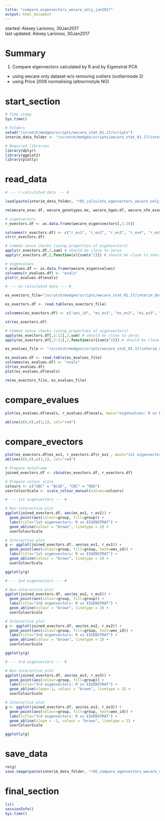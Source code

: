 ```yaml
---
title: "compare_eigenvectors_wecare_only_jan2017"
output: html_document
---
```


started: Alexey Larionov, 30Jan2017  
last updated: Alexey Larionov, 30Jan2017

# Summary

1) Compare eigenvectors calculated by R and by Eigenstrat PCA  
  - using wecare only dataset w/o removing outliers (outliermode 2)  
  - using Price 2006 normalising (altnormstyle NO)  

# start_section

```r

# Time stamp
Sys.time()

# Folders
setwd("/scratch/medgen/scripts/wecare_stat_01.17/scripts")
interim_data_folder <- "/scratch/medgen/scripts/wecare_stat_01.17/interim_data"

# Required libraries
library(dplyr)
library(ggplot2)
library(plotly)

```

# read_data

```r

# --- r-calculated data --- #

load(paste(interim_data_folder, "r05_calculate_egenvectors_wecare_only_jan2017.RData", sep="/"))

rm(wecare_exac.df, wecare_genotypes.mx, wecare_kgen.df, wecare_nfe_exac.df, wecare_nfe_genotypes.mx, wecare_nfe_kgen.df, wecare_nfe_phenotypes.df, wecare_nfe_variants.df, wecare_phenotypes.df, wecare_variants.df)

# eigenvectors
r_evectors.df <- as.data.frame(wecare_eigen$vectors[,1:10])

colnames(r_evectors.df) <- c("r_ev1", "r_ev2", "r_ev3", "r_ev4", "r_ev5", "r_ev6", "r_ev7", "r_ev8", "r_ev9", "r_ev10")
str(r_evectors.df)

# Common sence checks (using properties of eigenvectors)
apply(r_evectors.df,2,sum) # should be close to zeros
apply(r_evectors.df,2,function(x){sum(x^2)}) # should be close to ones

# eigenvalues
r_evalues.df <- as.data.frame(wecare_eigen$values)
colnames(r_evalues.df) <- "evals"
plot(r_evalues.df$evals)

# --- es-calculated data --- #

es_evectors_file="/scratch/medgen/scripts/wecare_stat_01.17/interim_data/u01_wecare_only_480_226k_eigenstrat_no_outliers/u01_wecare_only_480_226k_eigenstrat_no_outliers.evec"

es_evectors.df <- read.table(es_evectors_file)

colnames(es_evectors.df) <- c("wes_id", "es_ev1", "es_ev2", "es_ev3", "es_ev4", "es_ev5", "es_ev6", "es_ev7", "es_ev8", "es_ev9", "es_ev10", "group")

str(es_evectors.df)

# Common sence checks (using properties of eigenvectors)
apply(es_evectors.df[,2:11],2,sum) # should be close to zeros
apply(es_evectors.df[,2:11],2,function(x){sum(x^2)}) # should be close to ones

es_evalues_file <- "/scratch/medgen/scripts/wecare_stat_01.17/interim_data/u01_wecare_only_480_226k_eigenstrat_no_outliers/u01_wecare_only_480_226k_eigenstrat_no_outliers.eval"

es_evalues.df <- read.table(es_evalues_file)
colnames(es_evalues.df) <- "evals"
str(es_evalues.df)
plot(es_evalues.df$evals)

rm(es_evectors_file, es_evalues_file)

```

# compare_evalues

```r

plot(es_evalues.df$evals, r_evalues.df$evals, main="eigenvalues: R vs EIGENSTRAT")

abline(c(0,0),c(1,1), col="red")

```

# compare_evectors

```r

plot(es_evectors.df$es_ev1, r_evectors.df$r_ev1 , main="1st eigenvectors: R vs EIGENSTRAT")
abline(c(0,0),c(1,1), col="red")

# Prepare dataframe
joined_evectors.df <- cbind(es_evectors.df, r_evectors.df)

# Prepare colour scale
colours <- c("UBC" = "BLUE", "CBC" = "RED")
userColourScale <- scale_colour_manual(values=colours)

# --- 1st eigenvectors --- #

# Non-interactive plot
ggplot(joined_evectors.df, aes(es_ev1, r_ev1)) +
  geom_point(aes(colour=group, fill=group)) + 
  labs(title="1st eigenvectors: R vs EIGENSTRAT") +
  geom_abline(colour = "brown", linetype = 2) + 
  userColourScale

# Interactive plot
g <- ggplot(joined_evectors.df, aes(es_ev1, r_ev1)) +
  geom_point(aes(colour=group, fill=group, text=wes_id)) + 
  labs(title="1st eigenvectors: R vs EIGENSTRAT") +
  geom_abline(colour = "brown", linetype = 2) + 
  userColourScale

ggplotly(g)

# --- 2nd eigenvectors --- #

# Non-interactive plot
ggplot(joined_evectors.df, aes(es_ev2, r_ev2)) +
  geom_point(aes(colour=group, fill=group)) + 
  labs(title="2nd eigenvectors: R vs EIGENSTRAT") +
  geom_abline(colour = "brown", linetype = 2) + 
  userColourScale

# Interactive plot
g <- ggplot(joined_evectors.df, aes(es_ev2, r_ev2)) +
  geom_point(aes(colour=group, fill=group, text=wes_id)) + 
  labs(title="2nd eigenvectors: R vs EIGENSTRAT") +
  geom_abline(colour = "brown", linetype = 2) + 
  userColourScale

ggplotly(g)

# --- 3rd eigenvectors --- #

# Non-interactive plot
ggplot(joined_evectors.df, aes(es_ev3, r_ev3)) +
  geom_point(aes(colour=group, fill=group)) + 
  labs(title="3rd eigenvectors: R vs EIGENSTRAT") +
  geom_abline(slope=-1, colour = "brown", linetype = 2) + 
  userColourScale

# Interactive plot
g <- ggplot(joined_evectors.df, aes(es_ev3, r_ev3)) +
  geom_point(aes(colour=group, fill=group, text=wes_id)) + 
  labs(title="3rd eigenvectors: R vs EIGENSTRAT") +
  geom_abline(slope = -1, colour = "brown", linetype = 2) + 
  userColourScale

ggplotly(g)

```

# save_data

```r

rm(g)
save.image(paste(interim_data_folder, "r05_compare_egenvectors_wecare_only_jan2017.RData", sep="/"))

```

# final_section

```r

ls()
sessionInfo()
Sys.time()

```
